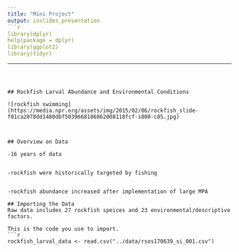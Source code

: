 ```yaml
---
title: "Mini Project"
output: ioslides_presentation
```r
library(dplyr)
help(package = dplyr)
library(ggplot2)
library(tidyr)
```
---
```



## Rockfish Larval Abundance and Environmental Conditions 
 
![rockfish swimming](https://media.npr.org/assets/img/2015/02/06/rockfish_slide-f01ca2078dd1480dbf5039668186862008118fcf-s800-c85.jpg)



## Overview on Data 

-16 years of data


-rockfish were historically targeted by fishing 


-rockfish abundance increased after implementation of large MPA

## Importing the Data 
Raw data includes 27 rockfish speices and 23 environmental/descriptive factors.

This is the code you use to import.
```r
rockfish_larval_data <- read.csv("../data/rsos170639_si_001.csv")
```


